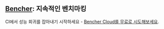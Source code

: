 
## [Bencher](/pricing): 지속적인 벤치마킹
<div class="content has-text-centered">
    <a href="/pricing">
        <DocsWordmark />
    </a>
</div>

<BencherIntro />

CI에서 성능 회귀를 잡아내기 시작하세요 - [Bencher Cloud를 무료로 시도해보세요](/pricing).